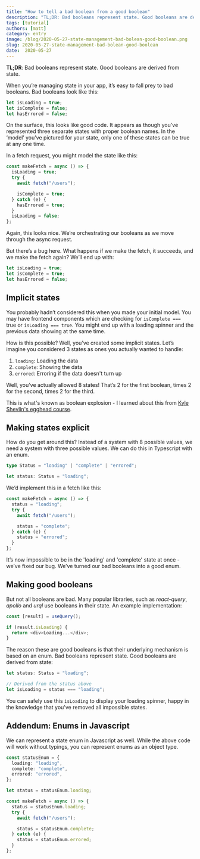 ```yaml
---
title: "How to tell a bad boolean from a good boolean"
description: "TL;DR: Bad booleans represent state. Good booleans are derived from state"
tags: [tutorial]
authors: [matt]
category: entry
image: /blog/2020-05-27-state-management-bad-bolean-good-boolean.png
slug: 2020-05-27-state-management-bad-bolean-good-boolean
date:  2020-05-27
---
```


**TL;DR**: Bad booleans represent state. Good booleans are derived from state.

<!--truncate-->

When you’re managing state in your app, it’s easy to fall prey to bad booleans. Bad booleans look like this:

```js
let isLoading = true;
let isComplete = false;
let hasErrored = false;
```

On the surface, this looks like good code. It appears as though you’ve represented three separate states with proper boolean names. In the ‘model’ you’ve pictured for your state, only one of these states can be true at any one time.

In a fetch request, you might model the state like this:

```js
const makeFetch = async () => {
  isLoading = true;
  try {
    await fetch("/users");

    isComplete = true;
  } catch (e) {
    hasErrored = true;
  }
  isLoading = false;
};
```

Again, this looks nice. We’re orchestrating our booleans as we move through the async request.

But there’s a bug here. What happens if we make the fetch, it succeeds, and we make the fetch again? We’ll end up with:

```js
let isLoading = true;
let isComplete = true;
let hasErrored = false;
```

## Implicit states

You probably hadn’t considered this when you made your initial model. You may have frontend components which are checking for `isComplete === ` true or `isLoading === true`. You might end up with a loading spinner and the previous data showing at the same time.

How is this possible? Well, you’ve created some implicit states. Let’s imagine you considered 3 states as ones you actually wanted to handle:

1. `loading`: Loading the data
2. `complete`: Showing the data
3. `errored`: Erroring if the data doesn't turn up

Well, you’ve actually allowed 8 states! That’s 2 for the first boolean, times 2 for the second, times 2 for the third.

This is what's known as boolean explosion - I learned about this from [Kyle Shevlin's egghead course](https://egghead.io/lessons/javascript-eliminate-boolean-explosion-by-enumerating-states).

## Making states explicit

How do you get around this? Instead of a system with 8 possible values, we need a system with three possible values. We can do this in Typescript with an enum.

```ts
type Status = "loading" | "complete" | "errored";

let status: Status = "loading";
```

We’d implement this in a fetch like this:

```ts
const makeFetch = async () => {
  status = "loading";
  try {
    await fetch("/users");

    status = "complete";
  } catch (e) {
    status = "errored";
  }
};
```

It’s now impossible to be in the 'loading' and 'complete' state at once - we’ve fixed our bug. We’ve turned our bad booleans into a good enum.

## Making good booleans

But not all booleans are bad. Many popular libraries, such as _react-query_, _apollo_ and _urql_ use booleans in their state. An example implementation:

```js
const [result] = useQuery();

if (result.isLoading) {
  return <div>Loading...</div>;
}
```

The reason these are good booleans is that their underlying mechanism is based on an enum. Bad booleans represent state. Good booleans are derived from state:

```js
let status: Status = "loading";

// Derived from the status above
let isLoading = status === "loading";
```

You can safely use this `isLoading` to display your loading spinner, happy in the knowledge that you've removed all impossible states.

## Addendum: Enums in Javascript

We can represent a state enum in Javascript as well. While the above code will work without typings, you can represent enums as an object type.

```ts
const statusEnum = {
  loading: "loading",
  complete: "complete",
  errored: "errored",
};

let status = statusEnum.loading;

const makeFetch = async () => {
  status = statusEnum.loading;
  try {
    await fetch("/users");

    status = statusEnum.complete;
  } catch (e) {
    status = statusEnum.errored;
  }
};
```
